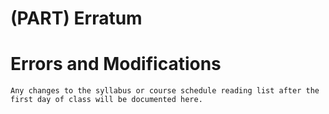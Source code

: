 # (PART) Erratum {-}

# Errors and Modifications

```block
Any changes to the syllabus or course schedule reading list after the first day of class will be documented here.
```